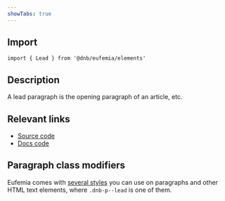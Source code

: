 ```yaml
---
showTabs: true
---
```


## Import

```tsx
import { Lead } from '@dnb/eufemia/elements'
```

## Description

A lead paragraph is the opening paragraph of an article, etc.

## Relevant links

- [Source code](https://github.com/dnbexperience/eufemia/tree/main/packages/dnb-eufemia/src/elements/Lead.ts)
- [Docs code](https://github.com/dnbexperience/eufemia/tree/main/packages/dnb-design-system-portal/src/docs/uilib/elements/lead)

## Paragraph class modifiers

Eufemia comes with [several styles](/uilib/elements/paragraph/#paragraph-class-modifiers) you can use on paragraphs and other HTML text elements, where `.dnb-p--lead` is one of them.
